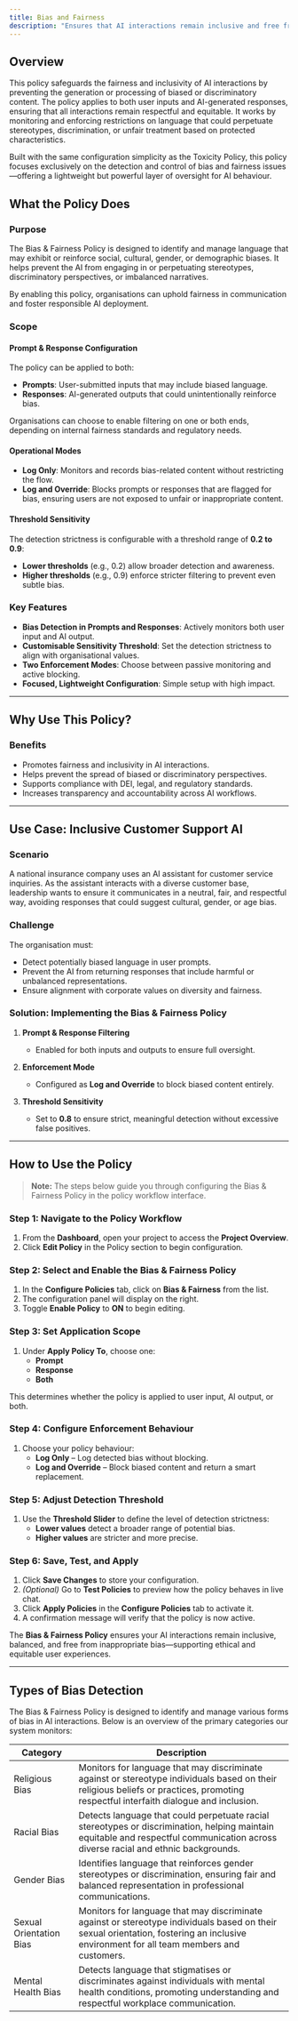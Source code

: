 ```yaml
---
title: Bias and Fairness
description: "Ensures that AI interactions remain inclusive and free from discriminatory content, promoting equitable communication."
---
```


## Overview

This policy safeguards the fairness and inclusivity of AI interactions by preventing the generation or processing of biased or discriminatory content. The policy applies to both user inputs and AI-generated responses, ensuring that all interactions remain respectful and equitable. It works by monitoring and enforcing restrictions on language that could perpetuate stereotypes, discrimination, or unfair treatment based on protected characteristics.

Built with the same configuration simplicity as the Toxicity Policy, this policy focuses exclusively on the detection and control of bias and fairness issues—offering a lightweight but powerful layer of oversight for AI behaviour.

## What the Policy Does

### Purpose

The Bias & Fairness Policy is designed to identify and manage language that may exhibit or reinforce social, cultural, gender, or demographic biases. It helps prevent the AI from engaging in or perpetuating stereotypes, discriminatory perspectives, or imbalanced narratives.

By enabling this policy, organisations can uphold fairness in communication and foster responsible AI deployment.

### Scope

#### Prompt & Response Configuration

The policy can be applied to both:

- **Prompts**: User-submitted inputs that may include biased language.
- **Responses**: AI-generated outputs that could unintentionally reinforce bias.

Organisations can choose to enable filtering on one or both ends, depending on internal fairness standards and regulatory needs.

#### Operational Modes

- **Log Only**: Monitors and records bias-related content without restricting the flow.
- **Log and Override**: Blocks prompts or responses that are flagged for bias, ensuring users are not exposed to unfair or inappropriate content.

#### Threshold Sensitivity

The detection strictness is configurable with a threshold range of **0.2 to 0.9**:

- **Lower thresholds** (e.g., 0.2) allow broader detection and awareness.
- **Higher thresholds** (e.g., 0.9) enforce stricter filtering to prevent even subtle bias.

### Key Features

- **Bias Detection in Prompts and Responses**: Actively monitors both user input and AI output.
- **Customisable Sensitivity Threshold**: Set the detection strictness to align with organisational values.
- **Two Enforcement Modes**: Choose between passive monitoring and active blocking.
- **Focused, Lightweight Configuration**: Simple setup with high impact.

---

## Why Use This Policy?

### Benefits

- Promotes fairness and inclusivity in AI interactions.
- Helps prevent the spread of biased or discriminatory perspectives.
- Supports compliance with DEI, legal, and regulatory standards.
- Increases transparency and accountability across AI workflows.

---

## Use Case: Inclusive Customer Support AI

### Scenario

A national insurance company uses an AI assistant for customer service inquiries. As the assistant interacts with a diverse customer base, leadership wants to ensure it communicates in a neutral, fair, and respectful way, avoiding responses that could suggest cultural, gender, or age bias.

### Challenge

The organisation must:

- Detect potentially biased language in user prompts.
- Prevent the AI from returning responses that include harmful or unbalanced representations.
- Ensure alignment with corporate values on diversity and fairness.

### Solution: Implementing the Bias & Fairness Policy

1. **Prompt & Response Filtering**  
   - Enabled for both inputs and outputs to ensure full oversight.

2. **Enforcement Mode**  
   - Configured as **Log and Override** to block biased content entirely.

3. **Threshold Sensitivity**  
   - Set to **0.8** to ensure strict, meaningful detection without excessive false positives.

---

## How to Use the Policy

> **Note:** The steps below guide you through configuring the Bias & Fairness Policy in the policy workflow interface.

### Step 1: Navigate to the Policy Workflow

1. From the **Dashboard**, open your project to access the **Project Overview**.
2. Click **Edit Policy** in the Policy section to begin configuration.

### Step 2: Select and Enable the Bias & Fairness Policy

1. In the **Configure Policies** tab, click on **Bias & Fairness** from the list.
2. The configuration panel will display on the right.
3. Toggle **Enable Policy** to **ON** to begin editing.

### Step 3: Set Application Scope

1. Under **Apply Policy To**, choose one:
   - **Prompt**
   - **Response**
   - **Both**

This determines whether the policy is applied to user input, AI output, or both.

### Step 4: Configure Enforcement Behaviour

1. Choose your policy behaviour:
   - **Log Only** – Log detected bias without blocking.
   - **Log and Override** – Block biased content and return a smart replacement.

### Step 5: Adjust Detection Threshold

1. Use the **Threshold Slider** to define the level of detection strictness:
   - **Lower values** detect a broader range of potential bias.
   - **Higher values** are stricter and more precise.

### Step 6: Save, Test, and Apply

1. Click **Save Changes** to store your configuration.
2. *(Optional)* Go to **Test Policies** to preview how the policy behaves in live chat.
3. Click **Apply Policies** in the **Configure Policies** tab to activate it.
4. A confirmation message will verify that the policy is now active.

The **Bias & Fairness Policy** ensures your AI interactions remain inclusive, balanced, and free from inappropriate bias—supporting ethical and equitable user experiences.

---

## Types of Bias Detection

The Bias & Fairness Policy is designed to identify and manage various forms of bias in AI interactions. Below is an overview of the primary categories our system monitors:

| Category | Description |
|----------|-------------|
| Religious Bias | Monitors for language that may discriminate against or stereotype individuals based on their religious beliefs or practices, promoting respectful interfaith dialogue and inclusion. |
| Racial Bias | Detects language that could perpetuate racial stereotypes or discrimination, helping maintain equitable and respectful communication across diverse racial and ethnic backgrounds. |
| Gender Bias | Identifies language that reinforces gender stereotypes or discrimination, ensuring fair and balanced representation in professional communications. |
| Sexual Orientation Bias | Monitors for language that may discriminate against or stereotype individuals based on their sexual orientation, fostering an inclusive environment for all team members and customers. |
| Mental Health Bias | Detects language that stigmatises or discriminates against individuals with mental health conditions, promoting understanding and respectful workplace communication. |
